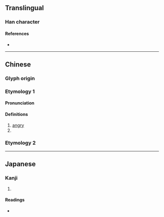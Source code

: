 {{character info/new}}
==Translingual==

===Han character===
{{Han char|rn=9|rad=人|as=05|sn=7|four=20232|canj=OYVI|ids=⿰亻玄}}

====References====
* {{Han ref|kx=0096.130|dkj=00463|dj=0204.170|hdz=10138.040|uh=4F2D|ud=20269|bh=CA66|bd=51814}}

----

==Chinese==
{{zh-forms|alt=𠆺}}

===Glyph origin===
{{Han etym}}

===Etymology 1===

====Pronunciation====
{{zh-pron
|m=xián,xuán
|c=jin4
|mc=y
|oc=y
|ma=
|cat=a,pn
}}

====Definitions====
{{zh-hanzi}}

# [[angry]]
# {{surname|zh}}

===Etymology 2===
{{zh-see|玄|v}}

----

==Japanese==

===Kanji===
{{ja-kanji|grade=|rs=人05}}

# {{rfdef|ja|sort=人05}}

====Readings====
* {{ja-readings|on=けん,せん|kun=}}